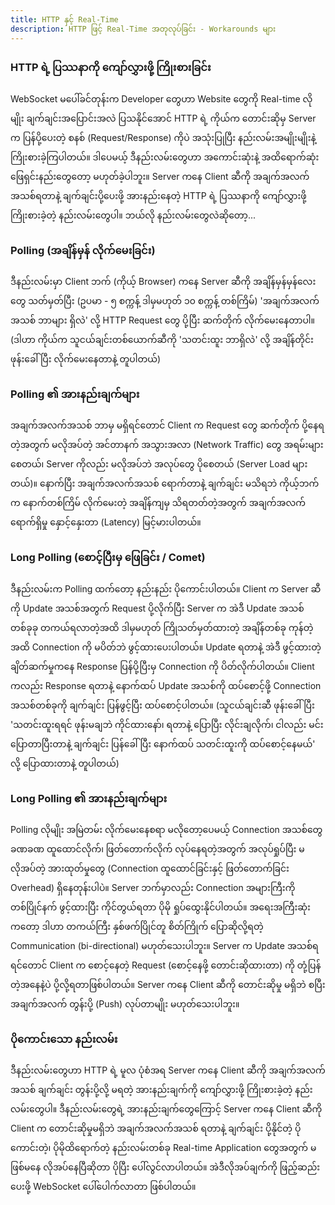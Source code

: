 ```yaml
---
title: HTTP နှင့် Real-Time
description: HTTP ဖြင့် Real-Time အတုလုပ်ခြင်း - Workarounds များ
---
```



### HTTP ရဲ့ ပြဿနာကို ကျော်လွှားဖို့ ကြိုးစားခြင်း

WebSocket မပေါ်ခင်တုန်းက Developer တွေဟာ Website တွေကို Real-time လိုမျိုး ချက်ချင်းအပြောင်းအလဲ ပြသနိုင်အောင် HTTP ရဲ့ ကိုယ်က တောင်းဆိုမှ Server က ပြန်ပို့ပေးတဲ့ စနစ် (Request/Response) ကိုပဲ အသုံးပြုပြီး နည်းလမ်းအမျိုးမျိုးနဲ့ ကြိုးစားခဲ့ကြပါတယ်။ ဒါပေမယ့် ဒီနည်းလမ်းတွေဟာ အကောင်းဆုံးနဲ့ အထိရောက်ဆုံး ဖြေရှင်းနည်းတွေတော့ မဟုတ်ခဲ့ပါဘူး။ Server ကနေ Client ဆီကို အချက်အလက်အသစ်ရတာနဲ့ ချက်ချင်းပို့ပေးဖို့ အားနည်းနေတဲ့ HTTP ရဲ့ ပြဿနာကို ကျော်လွှားဖို့ ကြိုးစားခဲ့တဲ့ နည်းလမ်းတွေပါ။ ဘယ်လို နည်းလမ်းတွေလဲဆိုတော့...

### Polling (အချိန်မှန် လိုက်မေးခြင်း)

ဒီနည်းလမ်းမှာ Client ဘက် (ကိုယ့် Browser) ကနေ Server ဆီကို အချိန်မှန်မှန်လေးတွေ သတ်မှတ်ပြီး (ဥပမာ - ၅ စက္ကန့် ဒါမှမဟုတ် ၁၀ စက္ကန့် တစ်ကြိမ်) 'အချက်အလက်အသစ် ဘာများ ရှိလဲ' လို့ HTTP Request တွေ ပို့ပြီး ဆက်တိုက် လိုက်မေးနေတာပါ။ (ဒါဟာ ကိုယ်က သူငယ်ချင်းတစ်ယောက်ဆီကို 'သတင်းထူး ဘာရှိလဲ' လို့ အချိန်တိုင်း ဖုန်းခေါ်ပြီး လိုက်မေးနေတာနဲ့ တူပါတယ်)

### Polling ၏ အားနည်းချက်များ

အချက်အလက်အသစ် ဘာမှ မရှိရင်တောင် Client က Request တွေ ဆက်တိုက် ပို့နေရတဲ့အတွက် မလိုအပ်တဲ့ အင်တာနက် အသွားအလာ (Network Traffic) တွေ အရမ်းများစေတယ်၊ Server ကိုလည်း မလိုအပ်ဘဲ အလုပ်တွေ ပိုစေတယ် (Server Load များတယ်)။ နောက်ပြီး အချက်အလက်အသစ် ရောက်တာနဲ့ ချက်ချင်း မသိရဘဲ ကိုယ့်ဘက်က နောက်တစ်ကြိမ် လိုက်မေးတဲ့ အချိန်ကျမှ သိရတတ်တဲ့အတွက် အချက်အလက် ရောက်ရှိမှု နှောင့်နှေးတာ (Latency) မြင့်မားပါတယ်။

### Long Polling (စောင့်ပြီးမှ ဖြေခြင်း / Comet)

ဒီနည်းလမ်းက Polling ထက်တော့ နည်းနည်း ပိုကောင်းပါတယ်။ Client က Server ဆီကို Update အသစ်အတွက် Request ပို့လိုက်ပြီး Server က အဲဒီ Update အသစ်တစ်ခုခု တကယ်ရလာတဲ့အထိ ဒါမှမဟုတ် ကြိုသတ်မှတ်ထားတဲ့ အချိန်တစ်ခု ကုန်တဲ့အထိ Connection ကို မပိတ်ဘဲ ဖွင့်ထားပေးပါတယ်။ Update ရတာနဲ့ အဲဒီ ဖွင့်ထားတဲ့ ချိတ်ဆက်မှုကနေ Response ပြန်ပို့ပြီးမှ Connection ကို ပိတ်လိုက်ပါတယ်။ Client ကလည်း Response ရတာနဲ့ နောက်ထပ် Update အသစ်ကို ထပ်စောင့်ဖို့ Connection အသစ်တစ်ခုကို ချက်ချင်း ပြန်ဖွင့်ပြီး ထပ်စောင့်ပါတယ်။ (သူငယ်ချင်းဆီ ဖုန်းခေါ်ပြီး 'သတင်းထူးရရင် ဖုန်းမချဘဲ ကိုင်ထားနော်၊ ရတာနဲ့ ပြောပြီး လိုင်းချလိုက်၊ ငါလည်း မင်းပြောတာပြီးတာနဲ့ ချက်ချင်း ပြန်ခေါ်ပြီး နောက်ထပ် သတင်းထူးကို ထပ်စောင့်နေမယ်' လို့ ပြောထားတာနဲ့ တူပါတယ်)

### Long Polling ၏ အားနည်းချက်များ

Polling လိုမျိုး အမြဲတမ်း လိုက်မေးနေစရာ မလိုတော့ပေမယ့် Connection အသစ်တွေ ခဏခဏ ထူထောင်လိုက်၊ ဖြတ်တောက်လိုက် လုပ်နေရတဲ့အတွက် အလုပ်ရှုပ်ပြီး မလိုအပ်တဲ့ အားထုတ်မှုတွေ (Connection ထူထောင်ခြင်းနှင့် ဖြတ်တောက်ခြင်း Overhead) ရှိနေတုန်းပါပဲ။ Server ဘက်မှာလည်း Connection အများကြီးကို တစ်ပြိုင်နက် ဖွင့်ထားပြီး ကိုင်တွယ်ရတာ ပိုမို ရှုပ်ထွေးနိုင်ပါတယ်။ အရေးအကြီးဆုံးကတော့ ဒါဟာ တကယ်ကြီး နှစ်ဖက်ပြိုင်တူ စိတ်ကြိုက် ပြောဆိုလို့ရတဲ့ Communication (bi-directional) မဟုတ်သေးပါဘူး။ Server က Update အသစ်ရရင်တောင် Client က စောင့်နေတဲ့ Request (စောင့်နေဖို့ တောင်းဆိုထားတာ) ကို တုံ့ပြန်တဲ့အနေနဲ့ပဲ ပို့လို့ရတာဖြစ်ပါတယ်။ Server ကနေ Client ဆီကို တောင်းဆိုမှု မရှိဘဲ စပြီး အချက်အလက် တွန်းပို့ (Push) လုပ်တာမျိုး မဟုတ်သေးပါဘူး။

<ContentImage imgSrc={websocketComparison} altText="websocket comparison" />

### ပိုကောင်းသော နည်းလမ်း

ဒီနည်းလမ်းတွေဟာ HTTP ရဲ့ မူလ ပုံစံအရ Server ကနေ Client ဆီကို အချက်အလက်အသစ် ချက်ချင်း တွန်းပို့လို့ မရတဲ့ အားနည်းချက်ကို ကျော်လွှားဖို့ ကြိုးစားခဲ့တဲ့ နည်းလမ်းတွေပါ။ ဒီနည်းလမ်းတွေရဲ့ အားနည်းချက်တွေကြောင့် Server ကနေ Client ဆီကို Client က တောင်းဆိုမှုမရှိဘဲ အချက်အလက်အသစ် ရတာနဲ့ ချက်ချင်း ပို့နိုင်တဲ့ ပိုကောင်းတဲ့၊ ပိုမိုထိရောက်တဲ့ နည်းလမ်းတစ်ခု Real-time Application တွေအတွက် မဖြစ်မနေ လိုအပ်နေပြီဆိုတာ ပိုပြီး ပေါ်လွင်လာပါတယ်။ အဲဒီလိုအပ်ချက်ကို ဖြည့်ဆည်းပေးဖို့ WebSocket ပေါ်ပေါက်လာတာ ဖြစ်ပါတယ်။
